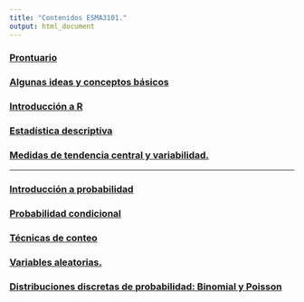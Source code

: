 ```yaml
---
title: "Contenidos ESMA3101."
output: html_document
---
```



### [Prontuario](https://didier-murillo.netlify.com/Prontuario.pdf)

### [Algunas ideas y conceptos básicos](https://didier-murillo.netlify.com/Intro_Esma3101/)

### [Introducción a R](https://didier-murillo.netlify.com/Intro_R/)

### [Estadística descriptiva](https://didier-murillo.netlify.com/Esta_descrip/)

### [Medidas de tendencia central y variabilidad.](https://didier-murillo.netlify.com/Medidas/)


-----------------


### [Introducción a probabilidad](https://didier-murillo.netlify.com/Intro_p/)

### [Probabilidad condicional](https://didier-murillo.netlify.com/P_cond/)

### [Técnicas de conteo](https://didier-murillo.netlify.com/count/)

### [Variables aleatorias.](https://didier-murillo.netlify.com/v_aleatorias/)

### [Distribuciones discretas de probabilidad: Binomial y Poisson](https://didier-murillo.netlify.com/dis_bin/)

